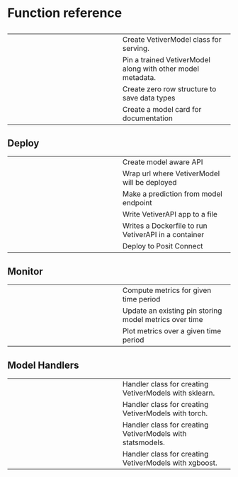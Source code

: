 # Function reference

## 



| | |
| --- | --- |
| [](`vetiver.VetiverModel`) | Create VetiverModel class for serving. |
| [](`vetiver.vetiver_pin_write`) | Pin a trained VetiverModel along with other model metadata. |
| [](`vetiver.vetiver_create_prototype`) | Create zero row structure to save data types |
| [](`vetiver.model_card.model_card`) | Create a model card for documentation |

## Deploy



| | |
| --- | --- |
| [](`vetiver.VetiverAPI`) | Create model aware API |
| [](`vetiver.vetiver_endpoint`) | Wrap url where VetiverModel will be deployed |
| [](`vetiver.predict`) | Make a prediction from model endpoint |
| [](`vetiver.write_app`) | Write VetiverAPI app to a file |
| [](`vetiver.write_docker.write_docker`) | Writes a Dockerfile to run VetiverAPI in a container |
| [](`vetiver.deploy_rsconnect`) | Deploy to Posit Connect |

## Monitor



| | |
| --- | --- |
| [](`vetiver.compute_metrics`) | Compute metrics for given time period |
| [](`vetiver.pin_metrics`) | Update an existing pin storing model metrics over time |
| [](`vetiver.plot_metrics`) | Plot metrics over a given time period |

## Model Handlers



| | |
| --- | --- |
| [](`vetiver.SKLearnHandler`) | Handler class for creating VetiverModels with sklearn. |
| [](`vetiver.TorchHandler`) | Handler class for creating VetiverModels with torch. |
| [](`vetiver.StatsmodelsHandler`) | Handler class for creating VetiverModels with statsmodels. |
| [](`vetiver.XGBoostHandler`) | Handler class for creating VetiverModels with xgboost. |